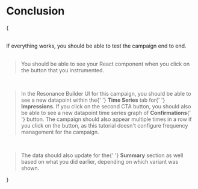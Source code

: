 
# Conclusion

{
<div>
    <br/>
    <Text>
        If everything works, you should be able to test the
        campaign end to end.
    </Text>
    <br />
    <br />
    <Blockquote>
        You should be able to see your React component when you
        click on the button that you instrumented.
    </Blockquote>
    <br />
    <Blockquote>
        In the Resonance Builder UI for this campaign, you should
        be able to see a new datapoint within the{' '}
        <strong>Time Series</strong> tab for{' '}
        <strong>Impressions</strong>. If you click on the second
        CTA button, you should also be able to see a new datapoint
        time series graph of <strong>Confirmations</strong>{' '}
        button. The campaign should also appear multiple times in
        a row if you click on the button, as this tutorial doesn't
        configure frequency management for the campaign.
    </Blockquote>
    <br />
    <Blockquote>
        The data should also update for the{' '}
        <strong>Summary</strong> section as well based on what you
        did earlier, depending on which variant was shown.
    </Blockquote>
</div>
}